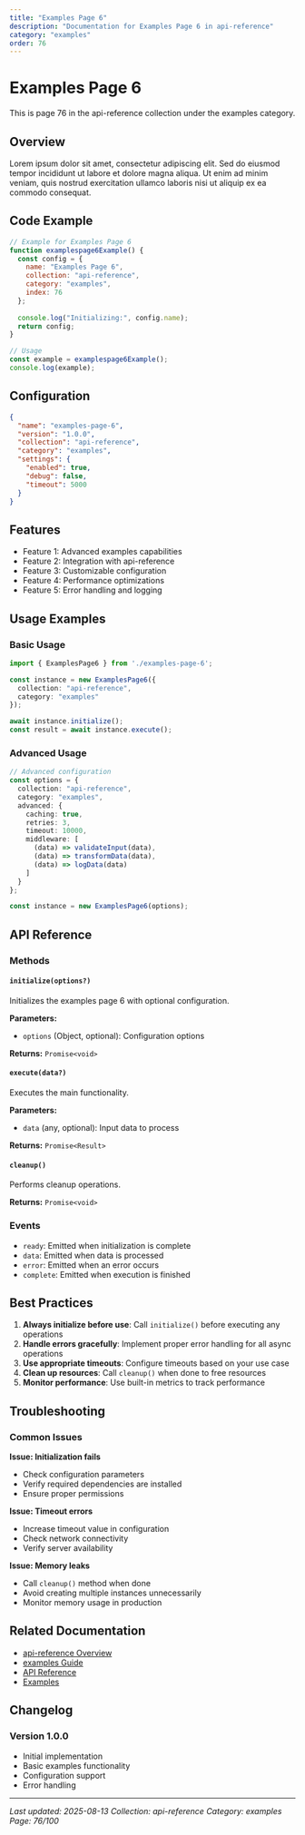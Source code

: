 ```yaml
---
title: "Examples Page 6"
description: "Documentation for Examples Page 6 in api-reference"
category: "examples"
order: 76
---
```


# Examples Page 6

This is page 76 in the api-reference collection under the examples category.

## Overview

Lorem ipsum dolor sit amet, consectetur adipiscing elit. Sed do eiusmod tempor incididunt ut labore et dolore magna aliqua. Ut enim ad minim veniam, quis nostrud exercitation ullamco laboris nisi ut aliquip ex ea commodo consequat.

## Code Example

```javascript
// Example for Examples Page 6
function examplespage6Example() {
  const config = {
    name: "Examples Page 6",
    collection: "api-reference",
    category: "examples",
    index: 76
  };
  
  console.log("Initializing:", config.name);
  return config;
}

// Usage
const example = examplespage6Example();
console.log(example);
```

## Configuration

```json
{
  "name": "examples-page-6",
  "version": "1.0.0",
  "collection": "api-reference",
  "category": "examples",
  "settings": {
    "enabled": true,
    "debug": false,
    "timeout": 5000
  }
}
```

## Features

- Feature 1: Advanced examples capabilities
- Feature 2: Integration with api-reference
- Feature 3: Customizable configuration
- Feature 4: Performance optimizations
- Feature 5: Error handling and logging

## Usage Examples

### Basic Usage

```typescript
import { ExamplesPage6 } from './examples-page-6';

const instance = new ExamplesPage6({
  collection: "api-reference",
  category: "examples"
});

await instance.initialize();
const result = await instance.execute();
```

### Advanced Usage

```typescript
// Advanced configuration
const options = {
  collection: "api-reference",
  category: "examples",
  advanced: {
    caching: true,
    retries: 3,
    timeout: 10000,
    middleware: [
      (data) => validateInput(data),
      (data) => transformData(data),
      (data) => logData(data)
    ]
  }
};

const instance = new ExamplesPage6(options);
```

## API Reference

### Methods

#### `initialize(options?)`

Initializes the examples page 6 with optional configuration.

**Parameters:**
- `options` (Object, optional): Configuration options

**Returns:** `Promise<void>`

#### `execute(data?)`

Executes the main functionality.

**Parameters:**
- `data` (any, optional): Input data to process

**Returns:** `Promise<Result>`

#### `cleanup()`

Performs cleanup operations.

**Returns:** `Promise<void>`

### Events

- `ready`: Emitted when initialization is complete
- `data`: Emitted when data is processed
- `error`: Emitted when an error occurs
- `complete`: Emitted when execution is finished

## Best Practices

1. **Always initialize before use**: Call `initialize()` before executing any operations
2. **Handle errors gracefully**: Implement proper error handling for all async operations
3. **Use appropriate timeouts**: Configure timeouts based on your use case
4. **Clean up resources**: Call `cleanup()` when done to free resources
5. **Monitor performance**: Use built-in metrics to track performance

## Troubleshooting

### Common Issues

**Issue: Initialization fails**
- Check configuration parameters
- Verify required dependencies are installed
- Ensure proper permissions

**Issue: Timeout errors**
- Increase timeout value in configuration
- Check network connectivity
- Verify server availability

**Issue: Memory leaks**
- Call `cleanup()` method when done
- Avoid creating multiple instances unnecessarily
- Monitor memory usage in production

## Related Documentation

- [api-reference Overview](../index)
- [examples Guide](../examples/index)
- [API Reference](../api/index)
- [Examples](../examples/index)

## Changelog

### Version 1.0.0
- Initial implementation
- Basic examples functionality
- Configuration support
- Error handling

---

*Last updated: 2025-08-13*
*Collection: api-reference*
*Category: examples*
*Page: 76/100*

